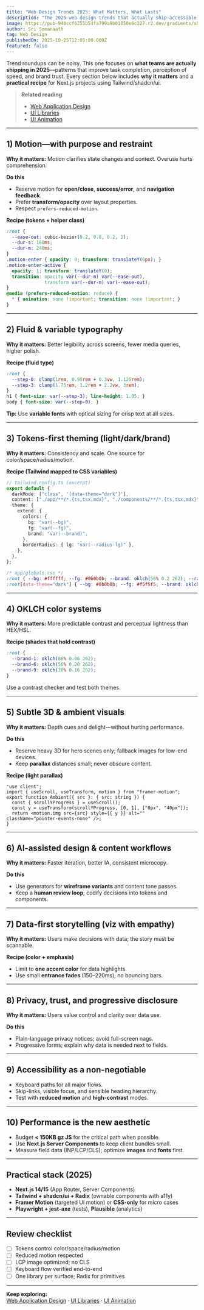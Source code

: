 ```yaml
---
title: "Web Design Trends 2025: What Matters, What Lasts"
description: "The 2025 web design trends that actually ship—accessible motion, variable type, fluid theming, subtle 3D, AI-assisted workflows, and performance-first UX. Real patterns, not fads."
image: https://pub-940ccf6255b54fa799a9b01050e6c227.r2.dev/gradients/shade_shifters/shade-shifters-13.png
author: Sri Somanaath
tag: Web Design
publishedOn: 2025-10-25T12:05:00.000Z
featured: false
---
```


Trend roundups can be noisy. This one focuses on **what teams are actually shipping in 2025**—patterns that improve task completion, perception of speed, and brand trust. Every section below includes **why it matters** and a **practical recipe** for Next.js projects using Tailwind/shadcn/ui.

> **Related reading**
>
> - [Web Application Design](/blog/web-application-design)
> - [UI Libraries](/blog/ui-libraries)
> - [UI Animation](/blog/ui-animation)

---

## 1) Motion—with purpose and restraint

**Why it matters:** Motion clarifies state changes and context. Overuse hurts comprehension.

**Do this**

- Reserve motion for **open/close**, **success/error**, and **navigation feedback**.
- Prefer **transform/opacity** over layout properties.
- Respect `prefers-reduced-motion`.

**Recipe (tokens + helper class)**

```css
:root {
  --ease-out: cubic-bezier(0.2, 0.8, 0.2, 1);
  --dur-s: 160ms;
  --dur-m: 240ms;
}
.motion-enter { opacity: 0; transform: translateY(6px); }
.motion-enter-active {
  opacity: 1; transform: translateY(0);
  transition: opacity var(--dur-m) var(--ease-out),
              transform var(--dur-m) var(--ease-out);
}
@media (prefers-reduced-motion: reduce) {
  * { animation: none !important; transition: none !important; }
}
```

---

## 2) Fluid & variable typography

**Why it matters:** Better legibility across screens, fewer media queries, higher polish.

**Recipe (fluid type)**

```css
:root {
  --step-0: clamp(1rem, 0.95rem + 0.3vw, 1.125rem);
  --step-3: clamp(1.75rem, 1.2rem + 2.2vw, 3rem);
}
h1 { font-size: var(--step-3); line-height: 1.05; }
body { font-size: var(--step-0); }
```

**Tip:** Use **variable fonts** with optical sizing for crisp text at all sizes.

---

## 3) Tokens-first theming (light/dark/brand)

**Why it matters:** Consistency and scale. One source for color/space/radius/motion.

**Recipe (Tailwind mapped to CSS variables)**

```ts
// tailwind.config.ts (excerpt)
export default {
  darkMode: ["class", '[data-theme="dark"]'],
  content: ["./app/**/*.{ts,tsx,mdx}", "./components/**/*.{ts,tsx,mdx}"],
  theme: {
    extend: {
      colors: {
        bg: "var(--bg)",
        fg: "var(--fg)",
        brand: "var(--brand)",
      },
      borderRadius: { lg: "var(--radius-lg)" },
    },
  },
};
```
```css
/* app/globals.css */
:root { --bg: #ffffff; --fg: #0b0b0b; --brand: oklch(56% 0.2 262); --radius-lg: 14px; }
:root[data-theme="dark"] { --bg: #0b0b0b; --fg: #f5f5f5; --brand: oklch(70% 0.18 262); }
```

---

## 4) OKLCH color systems

**Why it matters:** More predictable contrast and perceptual lightness than HEX/HSL.

**Recipe (shades that hold contrast)**

```css
:root {
  --brand-1: oklch(86% 0.06 262);
  --brand-6: oklch(56% 0.20 262);
  --brand-9: oklch(30% 0.16 262);
}
```

Use a contrast checker and test both themes.

---

## 5) Subtle 3D & ambient visuals

**Why it matters:** Depth cues and delight—without hurting performance.

**Do this**

- Reserve heavy 3D for hero scenes only; fallback images for low-end devices.
- Keep **parallax** distances small; never obscure content.

**Recipe (light parallax)**

```tsx
"use client";
import { useScroll, useTransform, motion } from "framer-motion";
export function Ambient({ src }: { src: string }) {
  const { scrollYProgress } = useScroll();
  const y = useTransform(scrollYProgress, [0, 1], ["0px", "40px"]);
  return <motion.img src={src} style={{ y }} alt="" className="pointer-events-none" />;
}
```

---

## 6) AI-assisted design & content workflows

**Why it matters:** Faster iteration, better IA, consistent microcopy.

**Do this**

- Use generators for **wireframe variants** and content tone passes.
- Keep a **human review loop**; codify decisions into tokens and components.

---

## 7) Data-first storytelling (viz with empathy)

**Why it matters:** Users make decisions with data; the story must be scannable.

**Recipe (color + emphasis)**

- Limit to **one accent color** for data highlights.
- Use small **entrance fades** (150–220ms); no bouncing bars.

---

## 8) Privacy, trust, and progressive disclosure

**Why it matters:** Users value control and clarity over data use.

**Do this**

- Plain-language privacy notices; avoid full-screen nags.
- Progressive forms; explain why data is needed next to fields.

---

## 9) Accessibility as a non-negotiable

- Keyboard paths for all major flows.
- Skip-links, visible focus, and sensible heading hierarchy.
- Test with **reduced motion** and **high-contrast** modes.

---

## 10) Performance is the new aesthetic

- Budget **< 150KB gz JS** for the critical path when possible.
- Use **Next.js Server Components** to keep client bundles small.
- Measure field data (INP/LCP/CLS); optimize **images** and **fonts** first.

---

## Practical stack (2025)

- **Next.js 14/15** (App Router, Server Components)  
- **Tailwind + shadcn/ui + Radix** (ownable components with a11y)  
- **Framer Motion** (targeted UI motion) or **CSS-only** for micro cases  
- **Playwright + jest-axe** (tests), **Plausible** (analytics)

---

## Review checklist

- [ ] Tokens control color/space/radius/motion  
- [ ] Reduced motion respected  
- [ ] LCP image optimized; no CLS  
- [ ] Keyboard flow verified end-to-end  
- [ ] One library per surface; Radix for primitives

---

**Keep exploring:**  
[Web Application Design](/blog/web-application-design) · [UI Libraries](/blog/ui-libraries) · [UI Animation](/blog/ui-animation)
